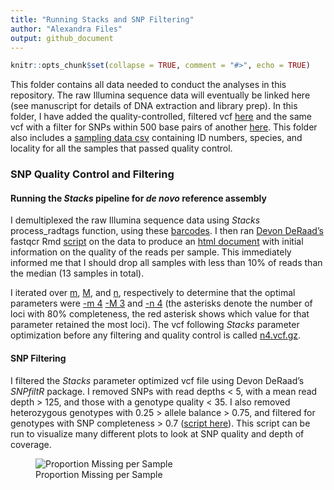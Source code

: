 ```yaml
---
title: "Running Stacks and SNP Filtering"
author: "Alexandra Files"
output: github_document
---
```


```r
knitr::opts_chunk$set(collapse = TRUE, comment = "#>", echo = TRUE)
```

This folder contains all data needed to conduct the analyses in this repository. The raw Illumina sequence data will eventually be linked here (see manuscript for details of DNA extraction and library prep). In this folder, I have added the quality-controlled, filtered vcf [here](./Sterrhoptilus_vcf.gz) and the same vcf with a filter for SNPs within 500 base pairs of another [here](Sterrhoptilus_vcf_thinned.gz). This folder also includes a [sampling data csv](./Sterrhoptilus_SamplingData.csv) containing ID numbers, species, and locality for all the samples that passed quality control.

### SNP Quality Control and Filtering

#### Running the *Stacks* pipeline for *de novo* reference assembly

I demultiplexed the raw Illumina sequence data using *Stacks* process_radtags function, using these [barcodes](./Running_Stacks/Barcodes.txt). I then ran [Devon DeRaad's](https://github.com/DevonDeRaad) fastqcr Rmd [script](./Running_Stacks/fastqcr.Rmd) on the data to produce an [html document](./Running_Stacks/qc.html) with initial information on the quality of the reads per sample. This immediately informed me that I should drop all samples with less than 10% of reads than the median (13 samples in total).

I iterated over [m](./Running_Stacks/optimize.m.sh), [M](./Running_Stacks/optimize.bigm.sh), and [n](./Running_Stacks/optimize.n.sh), respectively to determine that the optimal parameters were [-m 4](./Running_Stacks/ParameterOptimization_m_Plot.s) [-M 3](./Running_Stacks/ParameterOptimization_BigM_Plot.svg) and [-n 4](./Running_Stacks/ParameterOptimization_n_Plot.svg) (the asterisks denote the number of loci with 80% completeness, the red asterisk shows which value for that parameter retained the most loci). The vcf following *Stacks* parameter optimization before any filtering and quality control is called [n4.vcf.gz](./Running_Stacks/n4.vcf.gz).

#### SNP Filtering

I filtered the *Stacks* parameter optimized vcf file using Devon DeRaad's *SNPfiltR* package. I removed SNPs with read depths < 5, with a mean read depth > 125, and those with a genotype quality < 35. I also removed heterozygous genotypes with 0.25 > allele balance > 0.75, and filtered for genotypes with SNP completeness > 0.7 ([script here](./QC_and_Filtering/Sterrhoptilus_SNPfiltering.R)). This script can be run to visualize many different plots to look at SNP quality and depth of coverage.

![Proportion Missing per Sample](./QC_and_Filtering/ProportionMissingData_bySample.svg)
